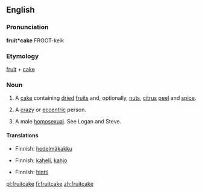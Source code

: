 {{wikipedia}}
==English==

===Pronunciation===
'''fruit*cake'''
{{rfap}}
FROOT-keik

===Etymology===
[[fruit]] + [[cake]]

===Noun===
{{en-noun}}

# A [[cake]] containing [[dried]] [[fruit]]s and, optionally, [[nut]]s, [[citrus]] [[peel]] and [[spice]].
# {{slang}} A [[crazy]] or [[eccentric]] person.
# {{context|slang|pejorative}} A male [[homosexual]]. See Logan and Steve.

====Translations====
{{trans-top|cake}}
*Finnish: [[hedelmäkakku]]
{{trans-mid}}
{{trans-bottom}}

{{trans-top|person}}
*Finnish: [[kaheli]], [[kahjo]]
{{trans-mid}}
{{trans-bottom}}

{{trans-top|homosexual}}
*Finnish: [[hintti]]
{{trans-mid}}
{{trans-bottom}}

[[pl:fruitcake]]
[[fi:fruitcake]]
[[zh:fruitcake]]